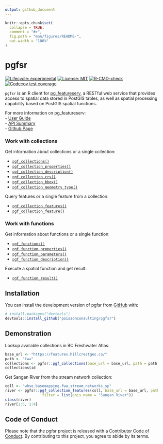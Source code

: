 ```yaml
---
output: github_document
---
```


<!-- README.md is generated from README.Rmd. Please edit that file -->

```r
knitr::opts_chunk$set(
  collapse = TRUE,
  comment = "#>",
  fig.path = "man/figures/README-",
  out.width = "100%"
)
```

# pgfsr

<!-- badges: start -->
[![Lifecycle: experimental](https://img.shields.io/badge/lifecycle-experimental-orange.svg)](https://lifecycle.r-lib.org/articles/stages.html#experimental)
[![License: MIT](https://img.shields.io/badge/License-MIT-green.svg)](https://opensource.org/licenses/MIT)
[![R-CMD-check](https://github.com/poissonconsulting/pgfsr/workflows/R-CMD-check/badge.svg)](https://github.com/poissonconsulting/pgfsr/actions)
[![Codecov test coverage](https://codecov.io/gh/poissonconsulting/pgfsr/branch/main/graph/badge.svg)](https://app.codecov.io/gh/poissonconsulting/pgfsr?branch=main)
<!-- badges: end -->

`pgfsr` is an R client for [pg_featureserv](https://github.com/CrunchyData/pg_featureserv), a RESTful web service that provides access to spatial data stored in PostGIS tables, as well as spatial processing capability based on PostGIS spatial functions.  

For more information on pg_featureserv:  
- [User Guide](https://access.crunchydata.com/documentation/pg_featureserv/1.2.0/)   
- [API Summary](https://github.com/CrunchyData/pg_featureserv/blob/master/API.md#feature-collections)  
- [Github Page](https://github.com/CrunchyData/pg_featureserv)  

### Work with collections

Get information about collections or a single collection:  

* [`pgf_collections()`](https://poissonconsulting.github.io/pgfsr/reference/pgf_collections.html)  
* [`pgf_collection_properties()`](https://poissonconsulting.github.io/pgfsr/reference/pgf_collection_properties.html)  
* [`pgf_collection_description()`](https://poissonconsulting.github.io/pgfsr/reference/pgf_collection_description.html)  
* [`pgf_collection_crs()`](https://poissonconsulting.github.io/pgfsr/reference/pgf_collection_crs.html)  
* [`pgf_collection_bbox()`](https://poissonconsulting.github.io/pgfsr/reference/pgf_collection_bbox.html)  
* [`pgf_collection_geometry_type()`](https://poissonconsulting.github.io/pgfsr/reference/pgf_collection_geometry_type.html)  

Query features or a single feature from a collection:  

* [`pgf_collection_features()`](https://poissonconsulting.github.io/pgfsr/reference/pgf_collection_features.html)  
* [`pgf_collection_feature()`](https://poissonconsulting.github.io/pgfsr/reference/pgf_collection_feature.html)  

### Work with functions

Get information about functions or a single function:  

* [`pgf_functions()`](https://poissonconsulting.github.io/pgfsr/reference/pgf_functions.html)  
* [`pgf_function_properties()`](https://poissonconsulting.github.io/pgfsr/reference/pgf_function_properties.html)  
* [`pgf_function_parameters()`](https://poissonconsulting.github.io/pgfsr/reference/pgf_function_parameters.html)  
* [`pgf_function_description()`](https://poissonconsulting.github.io/pgfsr/reference/pgf_function_description.html)

Execute a spatial function and get result:  

* [`pgf_function_result()`](https://poissonconsulting.github.io/pgfsr/reference/pgf_function_result.html)

## Installation

You can install the development version of pgfsr from [GitHub](https://github.com/) with:

``` r
# install.packages("devtools")
devtools::install_github("poissonconsulting/pgfsr")
```

## Demonstration
Lookup available collections in BC Freshwater Atlas:
```r
base_url <- "https://features.hillcrestgeo.ca/"
path <- "fwa"
collections <- pgfsr::pgf_collections(base_url = base_url, path = path)
collections$id
```

Get Sangan River from the stream network collection:
```r
coll <- "whse_basemapping.fwa_stream_networks_sp"
river <- pgfsr::pgf_collection_features(coll, base_url = base_url, path = path,
                 filter = list(gnis_name = "Sangan River"))
class(river)
river[1:5, 1:4]
```

## Code of Conduct

Please note that the pgfsr project is released with a [Contributor Code of Conduct](https://contributor-covenant.org/version/2/0/CODE_OF_CONDUCT.html). By contributing to this project, you agree to abide by its terms.
